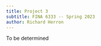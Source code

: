 ```yaml
---
title: Project 3
subtitle: FINA 6333 -- Spring 2023
author: Richard Herron
---
```


To be determined